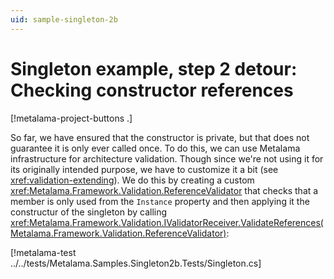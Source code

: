 ```yaml
---
uid: sample-singleton-2b
---
```


# Singleton example, step 2 detour: Checking constructor references

[!metalama-project-buttons .]

So far, we have ensured that the constructor is private, but that does not guarantee it is only ever called once. To do this, we can use Metalama infrastructure for architecture validation. Though since we're not using it for its originally intended purpose, we have to customize it a bit (see <xref:validation-extending>). We do this by creating a custom <xref:Metalama.Framework.Validation.ReferenceValidator> that checks that a member is only used from the `Instance` property and then applying it the constructur of the singleton by calling <xref:Metalama.Framework.Validation.IValidatorReceiver.ValidateReferences(Metalama.Framework.Validation.ReferenceValidator)>:

[!metalama-test ../../tests/Metalama.Samples.Singleton2b.Tests/Singleton.cs]